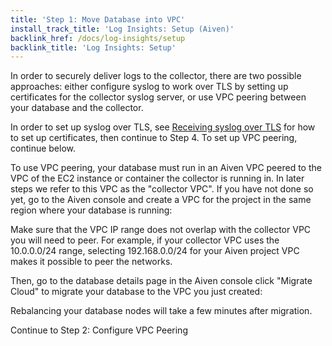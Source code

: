 ```yaml
---
title: 'Step 1: Move Database into VPC'
install_track_title: 'Log Insights: Setup (Aiven)'
backlink_href: /docs/log-insights/setup
backlink_title: 'Log Insights: Setup'
---
```





In order to securely deliver logs to the collector, there are two possible
approaches: either configure syslog to work over TLS by setting up certificates
for the collector syslog server, or use VPC peering between your database and
the collector.

In order to set up syslog over TLS, see
[Receiving syslog over TLS](https://pganalyze.com/docs/log-insights/setup/syslog-server#receiving-syslog-over-tls)
for how to set up certificates, then continue to <Link to="04_configure_service_integration">Step 4</Link>.
To set up VPC peering, continue below.

To use VPC peering, your database must run in an Aiven VPC peered to the VPC of
the EC2 instance or container the collector is running in. In later steps we
refer to this VPC as the "collector VPC". If you have not done so yet, go to the
Aiven console and create a VPC for the project in the same region where your
database is running:

<ImgAivenCreateVpc />

Make sure that the VPC IP range does not overlap with the collector VPC you will
need to peer. For example, if your collector VPC uses the 10.0.0.0/24 range,
selecting 192.168.0.0/24 for your Aiven project VPC makes it possible to peer
the networks.

Then, go to the database details page in the Aiven console click "Migrate Cloud"
to migrate your database to the VPC you just created:

<ImgAivenMigrateVpc />

Rebalancing your database nodes will take a few minutes after migration.

<Link className="btn btn-success" to="02_configure_vpc_peering">
  Continue to Step 2: Configure VPC Peering
</Link>
